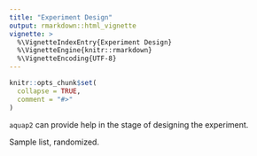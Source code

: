```yaml
---
title: "Experiment Design"
output: rmarkdown::html_vignette
vignette: >
  %\VignetteIndexEntry{Experiment Design}
  %\VignetteEngine{knitr::rmarkdown}
  %\VignetteEncoding{UTF-8}
---
```


```r
knitr::opts_chunk$set(
  collapse = TRUE,
  comment = "#>"
)
```
`aquap2` can provide help in the stage of designing the experiment.

Sample list, randomized.

